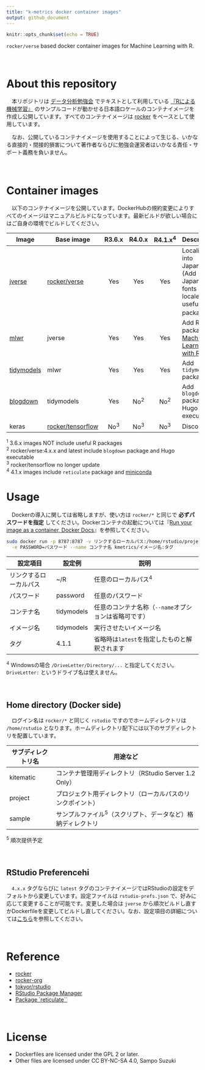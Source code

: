 ```yaml
---
title: "k-metrics docker container images"
output: github_document
---
```


```r
knitr::opts_chunk$set(echo = TRUE)
```

`rocker/verse` based docker container images for Machine Learning with R.

　

# About this repository

　本リポジトリは [データ分析勉強会](https://sites.google.com/site/kantometrics/2019) でテキストとして利用している [『Rによる機械学習』](https://www.shoeisha.co.jp/book/detail/9784798145112) のサンプルコードが動かせる日本語ロケールのコンテナイメージを作成し公開しています。すべてのコンテナイメージは [rocker](https://hub.docker.com/u/rocker) をベースとして使用しています。

　なお、公開しているコンテナイメージを使用することによって生じる、いかなる直接的・間接的損害について著作者ならびに勉強会運営者はいかなる責任・サポート義務を負いません。

　

# Container images

　以下のコンテナイメージを公開しています。DockerHubの規約変更によりすべてのイメージはマニュアルビルドになっています。最新ビルドが欲しい場合にはご自身の環境でビルドしてください。  

| Image                                                      | Base image                                                      | R3.6.x | R4.0.x | R4.1.x^4^ | Descriptions                                                                                       |
|------------------------------------------------------------|-----------------------------------------------------------------|:------:|:------:|:------:|----------------------------------------------------------------------------------------------------|
| [jverse](https://hub.docker.com/r/kmetrics/jverse)         | [rocker/verse](https://hub.docker.com/r/rocker/verse)           |  Yes   |  Yes   |  Yes   | Localizing into Japanese (Add Japanese fonts and locale) and useful R packages^1^                  |
| [mlwr](https://hub.docker.com/r/kmetrics/mlwr)             | jverse                                                          |  Yes   |  Yes   |  Yes   | Add R packages for [Machine Learning with R](https://www.shoeisha.co.jp/book/detail/9784798145112) |
| [tidymodels](https://hub.docker.com/r/kmetrics/tidymodels) | mlwr                                                            |  Yes   |  Yes   |  Yes   | Add `tidymodels` package                                                                           |
| [blogdown](https://hub.docker.com/r/kmetrics/blogdown)     | tidymodels                                                      |  Yes   | No^2^  | No^2^  | Add `blogdown` package and Hugo executable                                                         |
| keras                                                      | [rocker/tensorflow](https://hub.docker.com/r/rocker/tensorflow) | No^3^  | No^3^  | No^3^  | Discontinued                                                                                       |

^1^ 3.6.x images NOT include useful R packages  
^2^ rocker/verse:4.x.x and latest include `blogdown` package and Hugo executable  
^3^ rocker/tensorflow no longer update  
^4^ 4.1.x images include `reticulate` package and [miniconda](https://docs.conda.io/en/latest/miniconda.html)
　

# Usage

　Dockerの導入に関しては省略しますが、使い方は `rocker/*` と同じで **必ずパスワードを指定** してください。Dockerコンテナの起動については『[Run your image as a container, Docker Docs](https://docs.docker.com/get-started/part2/)』を参照してください。

```bash
sudo docker run -p 8787:8787 -v リンクするローカルパス:/home/rstudio/project \
  -e PASSWORD=パスワード --name コンテナ名 kmetrics/イメージ名:タグ
```

| 設定項目               | 設定例     | 説明                                                 |
|------------------------|------------|------------------------------------------------------|
| リンクするローカルパス | \~/R       | 任意のローカルパス^4^                                |
| パスワード             | password   | 任意のパスワード                                     |
| コンテナ名             | tidymodels | 任意のコンテナ名称（`--name`オプションは省略可です） |
| イメージ名             | tidymodels | 実行させたいイメージ名                               |
| タグ                   | 4.1.1      | 省略時は`latest`を指定したものと解釈されます         |

^4^ Windowsの場合 `/DriveLetter/Directory/...` と指定してください。`DriveLetter:` というドライブ名は使えません。

　

## Home directory (Docker side)

　ログイン名は `rocker/*` と同じく `rstudio` ですのでホームディレクトリは `/home/rstudio` となります。ホームディレクトリ配下には以下のサブディレクトリを配置しています。

| サブディレクトリ名 | 用途など                                                      |
|--------------------|---------------------------------------------------------------|
| kitematic          | コンテナ管理用ディレクトリ（RStudio Server 1.2 Only）         |
| project            | プロジェクト用ディレクトリ（ローカルパスのリンクポイント）    |
| sample             | サンプルファイル^5^（スクリプト、データなど）格納ディレクトリ |

^5^ 順次提供予定

　

## RStudio Preferencehi

　`4.x.x` タグならびに `latest` タグのコンテナイメージではRStudioの設定をデフォルトから変更しています。設定ファイルは `rstudio-prefs.json` で、好みに応じて変更することが可能です。変更した場合は `jverse` から順次ビルドし直すかDockerfileを変更してビルドし直してください。なお、設定項目の詳細については[こちら](https://docs.rstudio.com/ide/server-pro/1.3.820-1/session-user-settings.html#session-user-settings)を参照してください。

　

# Reference

-   [rocker](https://hub.docker.com/u/rocker)
-   [rocker-org](https://github.com/rocker-org)
-   [tokyor/rstudio](https://hub.docker.com/r/tokyor/rstudio)
-   [RStudio Package Manager](https://packagemanager.rstudio.com/)
-   [Package `reticulate``](https://rstudio.github.io/reticulate/)

　

# License

-   Dockerfiles are licensed under the GPL 2 or later.  
-   Other files are licensed under CC BY-NC-SA 4.0, Sampo Suzuki
